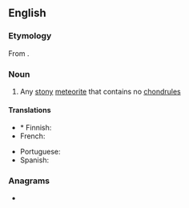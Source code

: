 ==English==

===Etymology===
From {{prefix|en|a|chondrite}}.

===Noun===
{{wikipedia}}
{{en-noun}}

# Any [[stony]] [[meteorite]] that contains no [[chondrule]]s

====Translations====
{{trans-top|stony meteorite that contains no chondrules}}
* * Finnish: {{l|fi|akondriitti}}
* French: {{t|fr|achondrite|f}}
{{trans-mid}}
* Portuguese: {{t|pt|acondrito|m}}
* Spanish: {{t|es|acondrita|f}}
{{trans-bottom}}

===Anagrams===
* {{anagrams|en|a=acdehinort|ditrochean}}